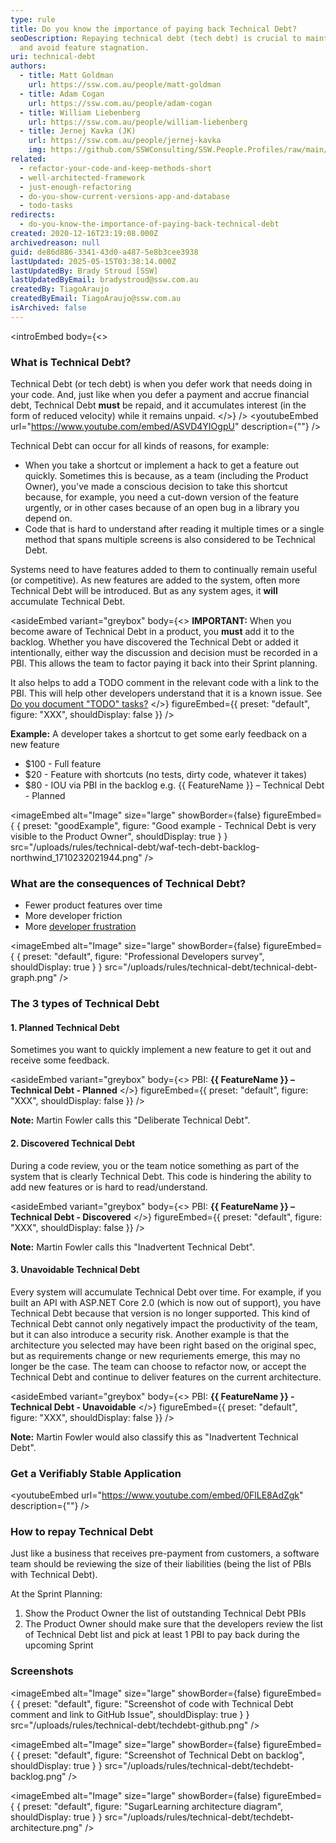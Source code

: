 ```yaml
---
type: rule
title: Do you know the importance of paying back Technical Debt?
seoDescription: Repaying technical debt (tech debt) is crucial to maintain software velocity
  and avoid feature stagnation.
uri: technical-debt
authors:
  - title: Matt Goldman
    url: https://ssw.com.au/people/matt-goldman
  - title: Adam Cogan
    url: https://ssw.com.au/people/adam-cogan
  - title: William Liebenberg
    url: https://ssw.com.au/people/william-liebenberg
  - title: Jernej Kavka (JK)
    url: https://ssw.com.au/people/jernej-kavka
    img: https://github.com/SSWConsulting/SSW.People.Profiles/raw/main/Jernej-Kavka/Images/Jernej-Kavka-Profile.jpg
related:
  - refactor-your-code-and-keep-methods-short
  - well-architected-framework
  - just-enough-refactoring
  - do-you-show-current-versions-app-and-database
  - todo-tasks
redirects:
  - do-you-know-the-importance-of-paying-back-technical-debt
created: 2020-12-16T23:19:08.000Z
archivedreason: null
guid: de86d886-3341-43d0-a487-5e8b3cee3938
lastUpdated: 2025-05-15T03:38:14.000Z
lastUpdatedBy: Brady Stroud [SSW]
lastUpdatedByEmail: bradystroud@ssw.com.au
createdBy: TiagoAraujo
createdByEmail: TiagoAraujo@ssw.com.au
isArchived: false
---
```


<introEmbed
  body={<>
### What is Technical Debt?

Technical Debt (or tech debt) is when you defer work that needs doing in your code. And, just like when you defer a payment and accrue financial debt, Technical Debt **must** be repaid, and it accumulates interest (in the form of reduced velocity) while it remains unpaid.
  </>}
/>
<youtubeEmbed url="https://www.youtube.com/embed/ASVD4YIOgpU" description={""} />

Technical Debt can occur for all kinds of reasons, for example:

* When you take a shortcut or implement a hack to get a feature out quickly. Sometimes this is because, as a team (including the Product Owner), you've made a conscious decision to take this shortcut because, for example, you need a cut-down version of the feature urgently, or in other cases because of an open bug in a library you depend on.
* Code that is hard to understand after reading it multiple times or a single method that spans multiple screens is also considered to be Technical Debt.

Systems need to have features added to them to continually remain useful (or competitive). As new features are added to the system, often more Technical Debt will be introduced. But as any system ages, it **will** accumulate Technical Debt.

<asideEmbed
  variant="greybox"
  body={<>
    **IMPORTANT:** When you become aware of Technical Debt in a product, you **must** add it to the backlog. Whether you have discovered the Technical Debt or added it intentionally, either way the discussion and decision must be recorded in a PBI. This allows the team to factor paying it back into their Sprint planning.

It also helps to add a TODO comment in the relevant code with a link to the PBI. This will help other developers understand that it is a known issue.
See [Do you document "TODO" tasks?](/todo-tasks)
  </>}
  figureEmbed={{
    preset: "default",
    figure: "XXX",
    shouldDisplay: false
  }}
/>

**Example:** A developer takes a shortcut to get some early feedback on a new feature

* $100 - Full feature
* $20 - Feature with shortcuts (no tests, dirty code, whatever it takes)
* $80 - IOU via PBI in the backlog e.g. &#123;&#123; FeatureName &#125;&#125; – Technical Debt - Planned

<imageEmbed
  alt="Image"
  size="large"
  showBorder={false}
  figureEmbed={ {
    preset: "goodExample",
    figure: "Good example - Technical Debt is very visible to the Product Owner",
    shouldDisplay: true
  } }
  src="/uploads/rules/technical-debt/waf-tech-debt-backlog-northwind_1710232021944.png"
/>

### What are the consequences of Technical Debt?

* Fewer product features over time
* More developer friction
* More [developer frustration](https://survey.stackoverflow.co/2024/professional-developers#developer-experience-frustration)


<imageEmbed
  alt="Image"
  size="large"
  showBorder={false}
  figureEmbed={ {
    preset: "default",
    figure: "Professional Developers survey",
    shouldDisplay: true
  } }
  src="/uploads/rules/technical-debt/technical-debt-graph.png"
/>

### The 3 types of Technical Debt

#### 1. Planned Technical Debt

Sometimes you want to quickly implement a new feature to get it out and receive some feedback.

<asideEmbed
  variant="greybox"
  body={<>
    PBI: **&#123;&#123; FeatureName &#125;&#125; – Technical Debt - Planned**
  </>}
  figureEmbed={{
    preset: "default",
    figure: "XXX",
    shouldDisplay: false
  }}
/>

**Note:** Martin Fowler calls this "Deliberate Technical Debt".

#### 2. Discovered Technical Debt

During a code review, you or the team notice something as part of the system that is clearly Technical Debt. This code is hindering the ability to add new features or is hard to read/understand.

<asideEmbed
  variant="greybox"
  body={<>
    PBI: **&#123;&#123; FeatureName &#125;&#125; – Technical Debt - Discovered**
  </>}
  figureEmbed={{
    preset: "default",
    figure: "XXX",
    shouldDisplay: false
  }}
/>

**Note:** Martin Fowler calls this "Inadvertent Technical Debt".

#### 3. Unavoidable Technical Debt

Every system will accumulate Technical Debt over time. For example, if you built an API with ASP.NET Core 2.0 (which is now out of support), you have Technical Debt because that version is no longer supported. This kind of Technical Debt cannot only negatively impact the productivity of the team, but it can also introduce a security risk. Another example is that the architecture you selected may have been right based on the original spec, but as requirements change or new requriements emerge, this may no longer be the case. The team can choose to refactor now, or accept the Technical Debt and continue to deliver features on the current architecture.

<asideEmbed
  variant="greybox"
  body={<>
    PBI: **&#123;&#123; FeatureName &#125;&#125; - Technical Debt - Unavoidable**
  </>}
  figureEmbed={{
    preset: "default",
    figure: "XXX",
    shouldDisplay: false
  }}
/>

**Note:** Martin Fowler would also classify this as "Inadvertent Technical Debt".

### Get a Verifiably Stable Application

<youtubeEmbed url="https://www.youtube.com/embed/0FlLE8AdZgk" description={""} />

### How to repay Technical Debt

Just like a business that receives pre-payment from customers, a software team should be reviewing the size of their liabilities (being the list of PBIs with Technical Debt).

At the Sprint Planning:

1. Show the Product Owner the list of outstanding Technical Debt PBIs
2. The Product Owner should make sure that the developers review the list of Technical Debt list and pick at least 1 PBI to pay back during the upcoming Sprint

### Screenshots


<imageEmbed
  alt="Image"
  size="large"
  showBorder={false}
  figureEmbed={ {
    preset: "default",
    figure: "Screenshot of code with Technical Debt comment and link to GitHub Issue",
    shouldDisplay: true
  } }
  src="/uploads/rules/technical-debt/techdebt-github.png"
/>


<imageEmbed
  alt="Image"
  size="large"
  showBorder={false}
  figureEmbed={ {
    preset: "default",
    figure: "Screenshot of Technical Debt on backlog",
    shouldDisplay: true
  } }
  src="/uploads/rules/technical-debt/techdebt-backlog.png"
/>


<imageEmbed
  alt="Image"
  size="large"
  showBorder={false}
  figureEmbed={ {
    preset: "default",
    figure: "SugarLearning architecture diagram",
    shouldDisplay: true
  } }
  src="/uploads/rules/technical-debt/techdebt-architecture.png"
/>
